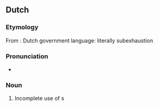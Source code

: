 ==Dutch==

===Etymology===
From {{affix|nl|onder-|uitputting}}: Dutch government language: literally subexhaustion

===Pronunciation===
* {{hyphenation|on|der|uit|put|ting|lang=nl}}

===Noun===
{{nl-noun|f|-en|onderuitputtinkje}}

# Incomplete use of {{l|en|budgeted}} {{l|en|fund}}s